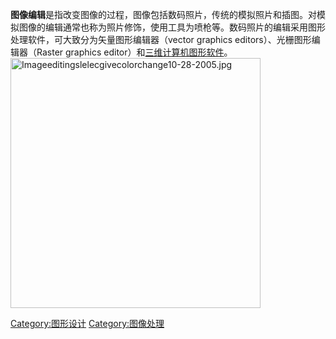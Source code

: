 {{unreferenced|time=2013-08-20T04:18:18+00:00}}
{{Expand English|Image editing}}
{{NoteTA|G1=IT}}
'''图像编辑'''是指改变图像的过程，图像包括数码照片，传统的模拟照片和插图。对模拟图像的编辑通常也称为照片修饰，使用工具为喷枪等。数码照片的编辑采用图形处理软件，可大致分为矢量图形编辑器（vector graphics editors）、光栅图形编辑器（Raster graphics editor）和[[三维计算机图形软件|三维计算机图形软件]]。
[[File:Imageeditingslelecgivecolorchange10-28-2005.jpg|400px]]

[[Category:图形设计|Category:图形设计]]
[[Category:图像处理|Category:图像处理]]